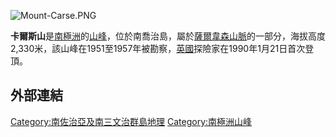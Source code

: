 [[Image:Mount-Carse.PNG|right]]
{{coord|54|43|S|36|5|W|display=title}}

'''卡爾斯山'''是[[南極洲|南極洲]]的[[山峰|山峰]]，位於南喬治島，屬於[[薩爾韋森山脈|薩爾韋森山脈]]的一部分，海拔高度2,330米，該山峰在1951至1957年被勘察，[[英國|英國]]探險家在1990年1月21日首次登頂。

== 外部連結 ==
{{usgs-gazetteer|id=2476}}

{{Antarctica-geo-stub}}
{{SGSSI-stub}}

[[Category:南佐治亞及南三文治群島地理|Category:南佐治亞及南三文治群島地理]]
[[Category:南極洲山峰|Category:南極洲山峰]]